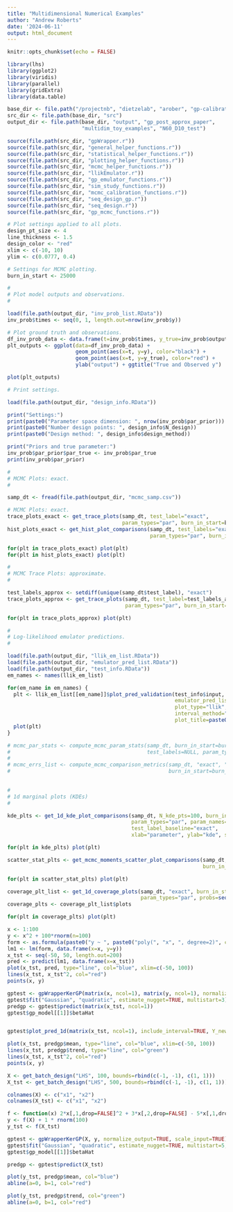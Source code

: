 ```yaml
---
title: "Multidimensional Numerical Examples"
author: "Andrew Roberts"
date: '2024-06-11'
output: html_document
---
```

```r
knitr::opts_chunk$set(echo = FALSE)

library(lhs)
library(ggplot2)
library(viridis)
library(parallel)
library(gridExtra)
library(data.table)

base_dir <- file.path("/projectnb", "dietzelab", "arober", "gp-calibration")
src_dir <- file.path(base_dir, "src")
output_dir <- file.path(base_dir, "output", "gp_post_approx_paper", 
                        "multidim_toy_examples", "N60_D10_test")

source(file.path(src_dir, "gpWrapper.r"))
source(file.path(src_dir, "general_helper_functions.r"))
source(file.path(src_dir, "statistical_helper_functions.r"))
source(file.path(src_dir, "plotting_helper_functions.r"))
source(file.path(src_dir, "mcmc_helper_functions.r"))
source(file.path(src_dir, "llikEmulator.r"))
source(file.path(src_dir, "gp_emulator_functions.r"))
source(file.path(src_dir, "sim_study_functions.r"))
source(file.path(src_dir, "mcmc_calibration_functions.r"))
source(file.path(src_dir, "seq_design_gp.r"))
source(file.path(src_dir, "seq_design.r"))
source(file.path(src_dir, "gp_mcmc_functions.r"))

# Plot settings applied to all plots. 
design_pt_size <- 4
line_thickness <- 1.5
design_color <- "red"
xlim <- c(-10, 10)
ylim <- c(0.0777, 0.4)

# Settings for MCMC plotting. 
burn_in_start <- 25000
```

```r

#
# Plot model outputs and observations.  
#

load(file.path(output_dir, "inv_prob_list.RData"))
inv_prob$times <- seq(0, 1, length.out=nrow(inv_prob$y))

# Plot ground truth and observations. 
df_inv_prob_data <- data.frame(t=inv_prob$times, y_true=inv_prob$output_true, y=inv_prob$y)
plt_outputs <- ggplot(data=df_inv_prob_data) +
                      geom_point(aes(x=t, y=y), color="black") + 
                      geom_point(aes(x=t, y=y_true), color="red") + 
                      ylab("output") + ggtitle("True and Observed y")

plot(plt_outputs)
```

```r
# Print settings. 

load(file.path(output_dir, "design_info.RData"))

print("Settings:")
print(paste0("Parameter space dimension: ", nrow(inv_prob$par_prior)))
print(paste0("Number design points: ", design_info$N_design))
print(paste0("Design method: ", design_info$design_method))

print("Priors and true parameter:")
inv_prob$par_prior$par_true <- inv_prob$par_true
print(inv_prob$par_prior)
```


```r
#
# MCMC Plots: exact.  
#

samp_dt <- fread(file.path(output_dir, "mcmc_samp.csv"))

# MCMC Plots: exact. 
trace_plots_exact <- get_trace_plots(samp_dt, test_label="exact", 
                                     param_types="par", burn_in_start=burn_in_start)
hist_plots_exact <- get_hist_plot_comparisons(samp_dt, test_labels="exact", 
                                              param_types="par", burn_in_start=burn_in_start) 

for(plt in trace_plots_exact) plot(plt) 
for(plt in hist_plots_exact) plot(plt)

```

```r
#
# MCMC Trace Plots: approximate. 
#

test_labels_approx <- setdiff(unique(samp_dt$test_label), "exact")
trace_plots_approx <- get_trace_plots(samp_dt, test_label=test_labels_approx,
                                      param_types="par", burn_in_start=burn_in_start)

for(plt in trace_plots_approx) plot(plt) 
```

```r
#
# Log-likelihood emulator predictions. 
#

load(file.path(output_dir, "llik_em_list.RData"))
load(file.path(output_dir, "emulator_pred_list.RData"))
load(file.path(output_dir, "test_info.RData"))
em_names <- names(llik_em_list)

for(em_name in em_names) {
  plt <- llik_em_list[[em_name]]$plot_pred_validation(test_info$input, true_llik=test_info$llik, 
                                                      emulator_pred_list=emulator_pred_list[[em_name]], 
                                                      plot_type="llik", include_interval=TRUE, 
                                                      interval_method="pm_std_dev", N_std_dev=1.64, 
                                                      plot_title=paste0("llik predictions: ", em_name))
  plot(plt)
}
```


```r
# mcmc_par_stats <- compute_mcmc_param_stats(samp_dt, burn_in_start=burn_in_start, 
#                                            test_labels=NULL, param_types="par")
#                          
# mcmc_errs_list <- compute_mcmc_comparison_metrics(samp_dt, "exact", "marg-fwd", c("mean", "cov"), 
#                                                   burn_in_start=burn_in_start, param_types="par")
                                                  

```


```r
#
# 1d marginal plots (KDEs)
#

kde_plts <- get_1d_kde_plot_comparisons(samp_dt, N_kde_pts=100, burn_in_start=burn_in_start, 
                                        param_types="par", param_names=NULL,
                                        test_label_baseline="exact",
                                        xlab="parameter", ylab="kde", save_dir=NULL) 

for(plt in kde_plts) plot(plt)
```

```r
scatter_stat_plts <- get_mcmc_moments_scatter_plot_comparisons(samp_dt, test_label_baseline="exact",
                                                               burn_in_start=burn_in_start, param_types="par")

for(plt in scatter_stat_plts) plot(plt)
```

```r
coverage_plt_list <- get_1d_coverage_plots(samp_dt, "exact", burn_in_start=burn_in_start,
                                           param_types="par", probs=seq(.5, .99, .05))
coverage_plts <- coverage_plt_list$plots

for(plt in coverage_plts) plot(plt)
```


```r
x <- 1:100
y <- x^2 + 100*rnorm(n=100)
form <- as.formula(paste0("y ~ ", paste0("poly(", "x", ", degree=2)", collapse=" + ")))
lm1 <- lm(form, data.frame(x=x, y=y))
x_tst <- seq(-50, 50, length.out=200)
pred <- predict(lm1, data.frame(x=x_tst))
plot(x_tst, pred, type="line", col="blue", xlim=c(-50, 100))
lines(x_tst, x_tst^2, col="red")
points(x, y)
```

```r
gptest <- gpWrapperKerGP(matrix(x, ncol=1), matrix(y, ncol=1), normalize_output=TRUE, scale_input=TRUE)
gptest$fit("Gaussian", "quadratic", estimate_nugget=TRUE, multistart=3)
predgp <- gptest$predict(matrix(x_tst, ncol=1))
gptest$gp_model[[1]]$betaHat


gptest$plot_pred_1d(matrix(x_tst, ncol=1), include_interval=TRUE, Y_new=matrix(x_tst, ncol=1)^2)

plot(x_tst, predgp$mean, type="line", col="blue", xlim=c(-50, 100))
lines(x_tst, predgp$trend, type="line", col="green")
lines(x_tst, x_tst^2, col="red")
points(x, y)
```

```r
X <- get_batch_design("LHS", 100, bounds=rbind(c(-1, -1), c(1, 1)))
X_tst <- get_batch_design("LHS", 500, bounds=rbind(c(-1, -1), c(1, 1)))

colnames(X) <- c("x1", "x2")
colnames(X_tst) <- c("x1", "x2")

f <- function(x) 2*x[,1,drop=FALSE]^2 + 3*x[,2,drop=FALSE] - 5*x[,1,drop=FALSE]*x[,2,drop=FALSE] - 12 + 3*x[,1,drop=FALSE]
y <- f(X) + 1 * rnorm(100)
y_tst <- f(X_tst)

gptest <- gpWrapperKerGP(X, y, normalize_output=TRUE, scale_input=TRUE)
gptest$fit("Gaussian", "quadratic", estimate_nugget=TRUE, multistart=5, trace=TRUE)
gptest$gp_model[[1]]$betaHat

predgp <- gptest$predict(X_tst)

plot(y_tst, predgp$mean, col="blue")
abline(a=0, b=1, col="red")

plot(y_tst, predgp$trend, col="green")
abline(a=0, b=1, col="red")
```









